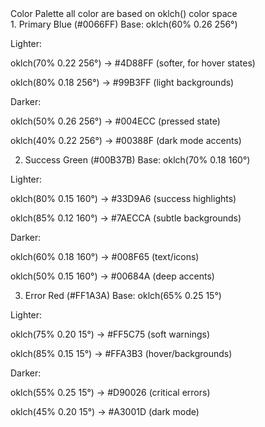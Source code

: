
<Meta title="Theme/Colors" />
<Heading>Color Palette</Heading>
<Subheading >all color are based on oklch() color space</Subheading>
<br/>
<ColorPalette>
  <ColorItem title="primary" description="this color user as a primary color of app when color is matter" colors={{'main':'#0066FF','lighter':"#99B3FF", 'darker':'#00388F','hover':'#4D88FF','pressed':'#004ECC'}}/>
  <ColorItem title="success" description="" colors={{'main':'#00B37B','lighter':'#33D9A6', 'subtle backgrounds':'#7AECCA', 'darker(text/icon)':'#008F65', 'deep accents':'#00684A'}}/>
  <ColorItem title="error" description="" colors={{'main':'#FF1A3A','lighter':"#FF3A4A", 'soft warnings':'#FF5C75', 'hover/backgrounds':'#FFA3B3','critical errors':'#D90026','dark mode':'#A3001D'}}/>
</ColorPalette>
1. Primary Blue (#0066FF)
Base: oklch(60% 0.26 256°)

Lighter:

oklch(70% 0.22 256°) → #4D88FF (softer, for hover states)

oklch(80% 0.18 256°) → #99B3FF (light backgrounds)

Darker:

oklch(50% 0.26 256°) → #004ECC (pressed state)

oklch(40% 0.22 256°) → #00388F (dark mode accents)

2. Success Green (#00B37B)
Base: oklch(70% 0.18 160°)

Lighter:

oklch(80% 0.15 160°) → #33D9A6 (success highlights)

oklch(85% 0.12 160°) → #7AECCA (subtle backgrounds)

Darker:

oklch(60% 0.18 160°) → #008F65 (text/icons)

oklch(50% 0.15 160°) → #00684A (deep accents)

3. Error Red (#FF1A3A)
Base: oklch(65% 0.25 15°)

Lighter:

oklch(75% 0.20 15°) → #FF5C75 (soft warnings)

oklch(85% 0.15 15°) → #FFA3B3 (hover/backgrounds)

Darker:

oklch(55% 0.25 15°) → #D90026 (critical errors)

oklch(45% 0.20 15°) → #A3001D (dark mode)